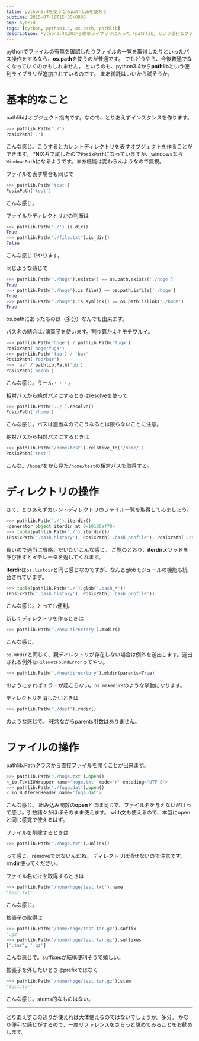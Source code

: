 ```yaml
---
title: python3.4を使うならpathlibを使おう
pubtime: 2015-07-16T15:05+0900
amp: hybrid
tags: [python, python3.4, os.path, pathlib]
description: Python3.4以降から標準ライブラリに入った「pathlib」という便利なファイルパス操作用のライブラリの解説です。かなり便利です。
---
```


pythonでファイルの有無を確認したりファイルの一覧を取得したりといったパス操作をするなら、**os.path**を使うのが普通です。
でもどうやら、今後普通でなくなっていくのかもしれません。
というのも、python3.4から**pathlib**という便利ライブラリが追加されているのです。
まあ御託はいいから試そうか。

# 基本的なこと
pathlibはオブジェクト指向です。なので、とりあえずインスタンスを作ります。
``` python
>>> pathlib.Path('./')
PosixPath('.')
```
こんな感じ。こうするとカレントディレクトリを表すオブジェクトを作ることができます。
\*NIX系で試したので`PosixPath`になっていますが、windowsなら`WindowsPath`になるようです。まあ機能は変わらんようなので無視。

ファイルを表す場合も同じで
``` python
>>> pathlib.Path('test')
PosixPath('test')
```
こんな感じ。

ファイルかディレクトリかの判断は
``` python
>>> pathlib.Path('./').is_dir()
True
>>> pathlib.Path('./file.txt').is_dir()
False
```
こんな感じでやります。

同じような感じで
``` python
>>> pathlib.Path('./hoge').exists() == os.path.exists('./hoge')
True
>>> pathlib.Path('./hoge').is_file() == os.path.isfile('./hoge')
True
>>> pathlib.Path('./hoge').is_symlink() == os.path.islink('./hoge')
True
```
os.pathにあったものは（多分）なんでも出来ます。

パス名の結合は`/`演算子を使います。割り算かよキモチワルイ。
``` python
>>> pathlib.Path('hoge') / pathlib.Path('fuga')
PosixPath('hoge/fuga')
>>> pathlib.Path('foo') / 'bar'
PosixPath('foo/bar')
>>> 'aa' / pathlib.Path('bb')
PosixPath('aa/bb')
```
こんな感じ。うーん・・・。

相対パスから絶対パスにするときはresolveを使って
``` python
>>> pathlib.Path('../').resolve()
PosixPath('/home')
```
こんな感じ。パスは適当なのでこうなるとは限らないことに注意。

絶対パスから相対パスにするときは
``` python
>>> pathlib.Path('/home/test').relative_to('/home/')
PosixPath('test')
```
こんな。`/home/`をから見た`/home/test`の相対パスを取得する。

# ディレクトリの操作
さて、とりあえずカレントディレクトリのファイル一覧を取得してみましょう。
``` python
>>> pathlib.Path('./').iterdir()
<generator object iterdir at 0x10100af78>
>>> tuple(pathlib.Path('./').iterdir())
(PosixPath('.bash_history'), PosixPath('.bash_profile'), PosixPath('.cache'), ...)
```
長いので適当に省略。だいたいこんな感じ。
ご覧のとおり、**iterdir**メソッドを呼び出すとイテレータを返してくれます。

**iterdir**は`os.listdir`と同じ感じなのですが、なんとglobモジュールの機能も統合されています。
``` python
>>> tuple(pathlib.Path('./').glob('.bash_*'))
(PosixPath('.bash_history'), PosixPath('.bash_profile'))
```
こんな感じ。とっても便利。

新しくディレクトリを作るときは
``` python
>>> pathlib.Path('./new-directory').mkdir()
```
こんな感じ。

`os.mkdir`と同じく、親ディレクトリが存在しない場合は例外を送出します。送出される例外は`FileNotFoundError`ってやつ。
``` python
>>> pathlib.Path('./new/direc/tory').mkdir(parents=True)
```
のようにすればエラーが起こらない。`os.makedirs`のような挙動になります。

ディレクトリを消したいときは
``` python
>>> pathlib.Path('./dust').rmdir()
```
のような感じで。
残念ながらparents引数はありません。

# ファイルの操作
pathlib.Pathクラスから直接ファイルを開くことが出来ます。
``` python
>>> pathlib.Path('./hoge.txt').open()
<_io.TextIOWrapper name='hoge.txt' mode='r' encoding='UTF-8'>
>>> pathlib.Path('./fuga.dat').open()
<_io.BufferedReader name='fuga.dat'>
```
こんな感じ。
組み込み関数の**open**とほぼ同じで、ファイル名を与えないだけって感じ。引数諸々がほぼそのまま使えます。
with文も使えるので、本当にopenと同じ感覚で使えるはず。

ファイルを削除するときは
``` python
>>> pathlib.Path('./hoge.txt').unlink()
```
って感じ。removeではないんだね。
ディレクトリは消せないので注意です。**rmdir**使ってください。

ファイル名だけを取得するときは
``` python
>>> pathlib.Path('/home/hoge/test.txt').name
'test.txt'
```
こんな感じ。

拡張子の取得は
``` python
>>> pathlib.Path('/home/hoge/test.tar.gz').suffix
'.gz'
>>> pathlib.Path('/home/hoge/test.tar.gz').suffixes
['.tar', '.gz']
```
こんな感じで。suffixesが結構便利そうで嬉しい。

拡張子を外したいときはprefixではなく
``` python
>>> pathlib.Path('/home/hoge/test.tar.gz').stem
'test.tar'
```
こんな感じ。stems的なものはない。

---

とりあえずこの辺りが使えれば大体使えるのではないでしょうか。多分。
かなり便利な感じがするので、一度[リファレンス](http://docs.python.jp/3/library/pathlib.html)をさらっと眺めてみることをお勧めします。

